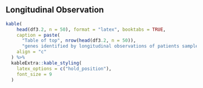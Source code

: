 \newpage
## Longitudinal Observation

```r
kable(
    head(df3.2, n = 50), format = "latex", booktabs = TRUE, 
    caption = paste(
      "Table of top", nrow(head(df3.2, n = 50)), 
      "genes identified by longitudinal observations of patients samples."), 
    align = "c"
  ) %>%
  kableExtra::kable_styling(
    latex_options = c("hold_position"),
    font_size = 9
  )
```

